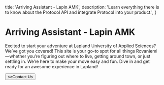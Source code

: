 
  title: 'Arriving Assistant - Lapin AMK',
  description:
    'Learn everything there is to know about the Protocol API and integrate Protocol into your product.',
}


<HeroPattern />

# Arriving Assistant - Lapin AMK

Excited to start your adventure at Lapland University of Applied Sciences? We’ve got you covered! This site is your go-to spot for all things Rovaniemi—whether you’re figuring out where to live, getting around town, or just settling in. We’re here to make your move easy and fun. Dive in and get ready for an awesome experience in Lapland!

<div className="not-prose mb-16 mt-6 flex gap-3">
  <Button href="mailto:arrival-assistant@lapinamk.fi" arrow="right">
    <>Contact Us</>
  </Button>
</div>
<Resources />
